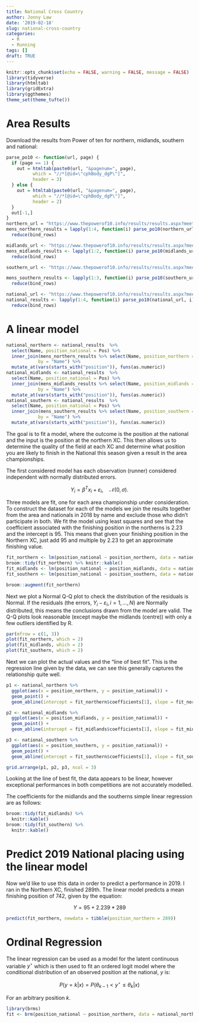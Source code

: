 ```yaml
---
title: National Cross Country
author: Jonny Law
date: '2019-02-18'
slug: national-cross-country
categories:
  - R
  - Running
tags: []
draft: TRUE
---
```


```r
knitr::opts_chunk$set(echo = FALSE, warning = FALSE, message = FALSE)
library(tidyverse)
library(htmltab)
library(gridExtra)
library(ggthemes)
theme_set(theme_tufte())
```

# Area Results

Download the results from Power of ten for northern, midlands, southern and national:

```r
parse_po10 <- function(url, page) {
  if (page == 1) {
    out = htmltab(paste0(url, "&pagenum=", page), 
          which = "//*[@id=\"cphBody_dgP\"]",
          header = 3)  
  } else {
    out = htmltab(paste0(url, "&pagenum=", page), 
          which = "//*[@id=\"cphBody_dgP\"]",
          header = 2)
  }
  out[-1,]
}
northern_url = "https://www.thepowerof10.info/results/results.aspx?meetingid=215941&event=12KXC&venue=Harewood&date=27-Jan-18"
mens_northern_results = lapply(1:4, function(i) parse_po10(northern_url, i)) %>%
  reduce(bind_rows)
```

```r
midlands_url <- "https://www.thepowerof10.info/results/results.aspx?meetingid=218332&event=12KXC"
mens_midlands_results <- lapply(1:2, function(i) parse_po10(midlands_url, i)) %>%
  reduce(bind_rows)

southern_url <- "https://www.thepowerof10.info/results/results.aspx?meetingid=215848&event=15KXC"

mens_southern_results <- lapply(1:3, function(i) parse_po10(southern_url, i)) %>%
  reduce(bind_rows)
```



```r
national_url <- "https://www.thepowerof10.info/results/results.aspx?meetingid=195112&event=12KXC"
national_results <- lapply(1:4, function(i) parse_po10(national_url, i)) %>%
  reduce(bind_rows)
```

# A linear model

```r
national_northern <- national_results  %>%
  select(Name, position_national = Pos) %>%
  inner_join(mens_northern_results %>% select(Name, position_northern = Pos), 
            by = "Name") %>%
  mutate_at(vars(starts_with("position")), funs(as.numeric))
national_midlands <- national_results  %>%
  select(Name, position_national = Pos) %>%
  inner_join(mens_midlands_results %>% select(Name, position_midlands = Pos), 
            by = "Name") %>%
  mutate_at(vars(starts_with("position")), funs(as.numeric))
national_southern <- national_results  %>%
  select(Name, position_national = Pos) %>%
  inner_join(mens_southern_results %>% select(Name, position_southern = Pos), 
            by = "Name") %>%
  mutate_at(vars(starts_with("position")), funs(as.numeric))
```

The goal is to fit a model, where the outcome is the position at the national and the input is the position at the northern XC. This then allows us to determine the quality of the field at each XC and determine what position you are likely to finish in the National this season given a result in the area championships. 

The first considered model has each observation (runner) considered independent with normally distributed errors.

$$Y_i = \beta^T x_i + \varepsilon_i, \quad \mathcal{N}(0, \sigma).$$

Three models are fit, one for each area championship under consideration. To construct the dataset for each of the models we join the results together from the area and nationals in 2018 by name and exclude those who didn't participate in both. We fit the model using least squares and see that the coefficient associated with the finishing position in the northerns is 2.23 and the intercept is 95. This means that given your finishing position in the Northern XC, just add 95 and multiple by 2.23 to get an approximate finishing value. 

```r
fit_northern <- lm(position_national ~ position_northern, data = national_northern)
broom::tidy(fit_northern) %>% knitr::kable()
fit_midlands <- lm(position_national ~ position_midlands, data = national_midlands)
fit_southern <- lm(position_national ~ position_southern, data = national_southern)

broom::augment(fit_northern)
```

Next we plot a Normal Q-Q plot to check the distribution of the residuals is Normal. If the residuals (the errors, $Y_i - \varepsilon_i, i = 1,\dots,N$) are Normally distributed, this means the conclusions drawn from the model are valid. The Q-Q plots look reasonable (except maybe the midlands (centre)) with only a few outliers identified by R.

```r
par(mfrow = c(1, 3))
plot(fit_northern, which = 2)
plot(fit_midlands, which = 2)
plot(fit_southern, which = 2)
```

Next we can plot the actual values and the "line of best fit". This is the regression line given by the data, we can see this generally captures the relationship quite well.

```r
p1 <- national_northern %>%
  ggplot(aes(x = position_northern, y = position_national)) +
  geom_point() +
  geom_abline(intercept = fit_northern$coefficients[1], slope = fit_northern$coefficients[2])

p2 <- national_midlands %>%
  ggplot(aes(x = position_midlands, y = position_national)) +
  geom_point() +
  geom_abline(intercept = fit_midlands$coefficients[1], slope = fit_midlands$coefficients[2])

p3 <- national_southern %>%
  ggplot(aes(x = position_southern, y = position_national)) +
  geom_point() +
  geom_abline(intercept = fit_southern$coefficients[1], slope = fit_southern$coefficients[2])

grid.arrange(p1, p2, p3, ncol = 3)
```

Looking at the line of best fit, the data appears to be linear, however exceptional performances in both competitions are not accurately modelled. 

The coefficients for the midlands and the southerns simple linear regression are as follows:

```r
broom::tidy(fit_midlands) %>%
  knitr::kable()
broom::tidy(fit_southern) %>%
  knitr::kable()
```

# Predict 2019 National placing using the linear model

Now we'd like to use this data in order to predict a performance in 2019. I ran in the Northern XC, finished 289th. The linear model predicts a mean finishing position of 742, given by the equation:

$$Y = 95 + 2.239 * 289$$


```r
predict(fit_northern, newdata = tibble(position_northern = 289))
```

# Ordinal Regression

The linear regression can be used as a model for the latent continuous variable $y^\star$ which is then used to fit an ordered logit model where the conditional distribution of an observed position at the national, $y$ is:

$$P(y=k|x) = P(\theta_{k-1} < y^\star \leq \theta_k|x)$$

For an arbitrary position $k$.

```r
library(brms)
fit <- brm(position_national ~ position_northern, data = national_northern, family = sratio(link = "probit"))
```
